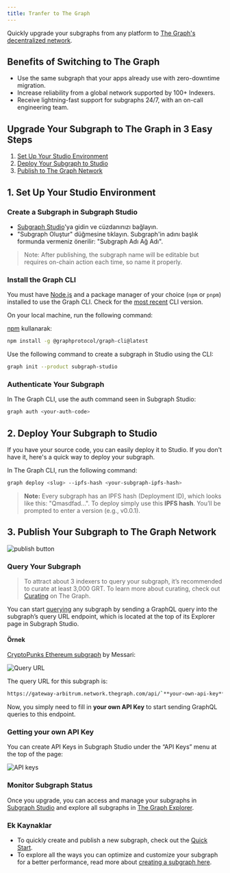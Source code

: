 ```yaml
---
title: Tranfer to The Graph
---
```


Quickly upgrade your subgraphs from any platform to [The Graph's decentralized network](https://thegraph.com/networks/).

## Benefits of Switching to The Graph

- Use the same subgraph that your apps already use with zero-downtime migration.
- Increase reliability from a global network supported by 100+ Indexers.
- Receive lightning-fast support for subgraphs 24/7, with an on-call engineering team.

## Upgrade Your Subgraph to The Graph in 3 Easy Steps

1. [Set Up Your Studio Environment](/cookbook/transfer-to-the-graph/#1-set-up-your-studio-environment)
2. [Deploy Your Subgraph to Studio](/cookbook/transfer-to-the-graph/#2-deploy-your-subgraph-to-studio)
3. [Publish to The Graph Network](/cookbook/transfer-to-the-graph/#publish-your-subgraph-to-the-graphs-decentralized-network)

## 1. Set Up Your Studio Environment

### Create a Subgraph in Subgraph Studio

- [Subgraph Studio](https://thegraph.com/studio/)'ya gidin ve cüzdanınızı bağlayın.
- "Subgraph Oluştur" düğmesine tıklayın. Subgraph'in adını başlık formunda vermeniz önerilir: "Subgraph Adı Ağ Adı".

> Note: After publishing, the subgraph name will be editable but requires on-chain action each time, so name it properly.

### Install the Graph CLI⁠

You must have [Node.js](https://nodejs.org/) and a package manager of your choice (`npm` or `pnpm`) installed to use the Graph CLI. Check for the [most recent](https://github.com/graphprotocol/graph-tooling/releases?q=%40graphprotocol%2Fgraph-cli&expanded=true) CLI version.

On your local machine, run the following command:

[npm](https://www.npmjs.com/) kullanarak:

```sh
npm install -g @graphprotocol/graph-cli@latest
```

Use the following command to create a subgraph in Studio using the CLI:

```sh
graph init --product subgraph-studio
```

### Authenticate Your Subgraph

In The Graph CLI, use the auth command seen in Subgraph Studio:

```sh
graph auth <your-auth-code>
```

## 2. Deploy Your Subgraph to Studio

If you have your source code, you can easily deploy it to Studio. If you don't have it, here's a quick way to deploy your subgraph.

In The Graph CLI, run the following command:

```sh
graph deploy <slug> --ipfs-hash <your-subgraph-ipfs-hash>

```

> **Note:** Every subgraph has an IPFS hash (Deployment ID), which looks like this: "Qmasdfad...". To deploy simply use this **IPFS hash**. You’ll be prompted to enter a version (e.g., v0.0.1).

## 3. Publish Your Subgraph to The Graph Network

![publish button](/img/publish-sub-transfer.png)

### Query Your Subgraph

> To attract about 3 indexers to query your subgraph, it’s recommended to curate at least 3,000 GRT. To learn more about curating, check out [Curating](/network/curating/) on The Graph.

You can start [querying](/querying/querying-the-graph/) any subgraph by sending a GraphQL query into the subgraph’s query URL endpoint, which is located at the top of its Explorer page in Subgraph Studio.

#### Örnek

[CryptoPunks Ethereum subgraph](https://thegraph.com/explorer/subgraphs/HdVdERFUe8h61vm2fDyycHgxjsde5PbB832NHgJfZNqK) by Messari:

![Query URL](/img/cryptopunks-screenshot-transfer.png)

The query URL for this subgraph is:

```sh
https://gateway-arbitrum.network.thegraph.com/api/`**your-own-api-key**`/subgraphs/id/HdVdERFUe8h61vm2fDyycgxjsde5PbB832NHgJfZNqK
```

Now, you simply need to fill in **your own API Key** to start sending GraphQL queries to this endpoint.

### Getting your own API Key

You can create API Keys in Subgraph Studio under the “API Keys” menu at the top of the page:

![API keys](/img/Api-keys-screenshot.png)

### Monitor Subgraph Status

Once you upgrade, you can access and manage your subgraphs in [Subgraph Studio](https://thegraph.com/studio/) and explore all subgraphs in [The Graph Explorer](https://thegraph.com/networks/).

### Ek Kaynaklar

- To quickly create and publish a new subgraph, check out the [Quick Start](/quick-start/).
- To explore all the ways you can optimize and customize your subgraph for a better performance, read more about [creating a subgraph here](/developing/creating-a-subgraph/).
